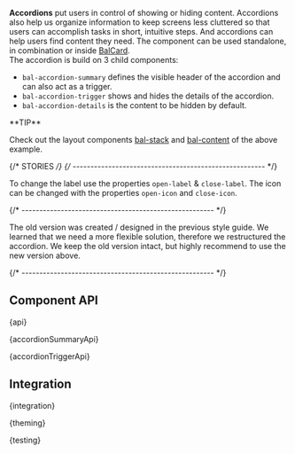 

<Meta of={AccordionStories} />

<StoryHeading of={AccordionStories.Basic} hidden></StoryHeading>

<Banner of={AccordionStories} />

<Lead>**Accordions** put users in control of showing or hiding content. Accordions also help us organize information to
  keep screens less cluttered so that users can accomplish tasks in short, intuitive steps. And accordions can help
  users find content they need. The component can be used standalone, in combination or inside [BalCard](?path=/docs/components-card--basic).</Lead>
<br />
The accordion is build on 3 child components:

- `bal-accordion-summary` defines the visible header of the accordion and can also act as a trigger.
- `bal-accordion-trigger` shows and hides the details of the accordion.
- `bal-accordion-details` is the content to be hidden by default.

<Canvas of={AccordionStories.Basic} sourceState="shown" />

<PlaygroundBar of={AccordionStories.Basic}></PlaygroundBar>

<InfoQuote>
**TIP**

Check out the layout components [bal-stack](?path=/docs/components-layout-stack--basic) and [bal-content](?path=/docs/components-layout-content--basic) of the above example.
</InfoQuote>

{/* STORIES */}
{/* ------------------------------------------------------ */}

<StoryHeading of={AccordionStories.ButtonAccordion}></StoryHeading>

To change the label use the properties `open-label` & `close-label`. The icon can be changed with the properties `open-icon` and `close-icon`.

<Canvas of={AccordionStories.ButtonAccordion} sourceState="shown" />

{/* ------------------------------------------------------ */}

<StoryHeading of={AccordionStories.OldVersion}></StoryHeading>

The old version was created / designed in the previous style guide. We learned that we need a more flexible solution,
therefore we restructured the accordion.
We keep the old version intact, but highly recommend to use the new version above.

<Canvas of={AccordionStories.OldVersion} sourceState="shown" />

{/* ------------------------------------------------------ */}

## Component API


<Markdown>{api}</Markdown>


<Markdown>{accordionSummaryApi}</Markdown>


<Markdown>{accordionTriggerApi}</Markdown>

## Integration


<Markdown>{integration}</Markdown>


<Markdown>{theming}</Markdown>


<Markdown>{testing}</Markdown>

<Footer />
